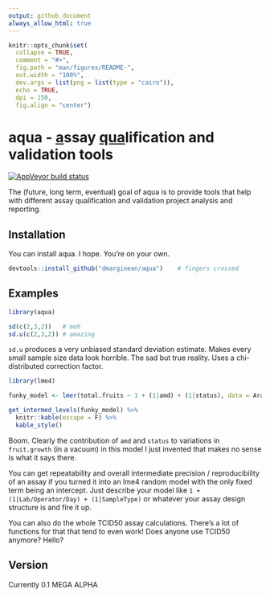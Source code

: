 ```yaml
---
output: github_document
always_allow_html: true
---
```


<!-- README.md is generated from README.Rmd. Please edit that file -->

```r
knitr::opts_chunk$set(
  collapse = TRUE,
  comment = "#>",
  fig.path = "man/figures/README-",
  out.width = "100%",
  dev.args = list(png = list(type = "cairo")),
  echo = TRUE,
  dpi = 150, 
  fig.align = "center")
```

# aqua - <ins>a</ins>ssay <ins>qua</ins>lification and validation tools

<!-- badges: start -->
[![AppVeyor build status](https://ci.appveyor.com/api/projects/status/github/dmarginean/aqua?branch=master&svg=true)](https://ci.appveyor.com/project/dmarginean/aqua)
<!-- badges: end -->

The (future, long term, eventual) goal of aqua is to provide tools that help with different assay qualification and validation project analysis and reporting.

## Installation

You can install aqua. I hope. You're on your own.

``` r
devtools::install_github("dmarginean/aqua")    # fingers crossed
```

## Examples

```r
library(aqua)

sd(c(2,3,2))   # meh
sd.u(c(2,3,2)) # amazing
```

`sd.u` produces a very unbiased standard deviation estimate. Makes every small sample size data look horrible. The sad but true reality. Uses a chi-distributed correction factor.


```r
library(lme4)

funky_model <- lmer(total.fruits ~ 1 + (1|amd) + (1|status), data = Arabidopsis)

get_intermed_levels(funky_model) %>%
  knitr::kable(escape = F) %>%
  kable_style()

```

Boom. Clearly the contribution of `amd` and `status` to variations in `fruit.growth` (in a vacuum) in this model I just invented that makes no sense is what it says there.

You can get repeatability and overall intermediate precision / reproducibility of an assay if you turned it into an lme4 random model with the only fixed term being an intercept. Just describe your model like `1 + (1|Lab/Operator/Day) + (1|SampleType)` or whatever your assay design structure is and fire it up. 

You can also do the whole TCID50 assay calculations. There's a lot of functions for that that tend to even work! Does anyone use TCID50 anymore? Hello?

## Version

Currently 0.1 MEGA ALPHA
